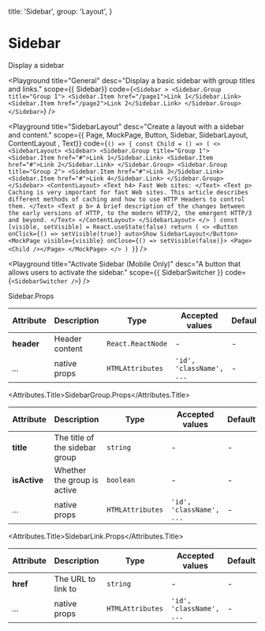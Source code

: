 
  title: 'Sidebar',
  group: 'Layout',
}

# Sidebar
Display a sidebar

<Playground
  title="General"
  desc="Display a basic sidebar with group titles and links."
  scope={{ Sidebar}}
  code={`
<Sidebar >
  <Sidebar.Group title="Group 1">
    <Sidebar.Item href="/page1">Link 1</Sidebar.Link>
    <Sidebar.Item href="/page2">Link 2</Sidebar.Link>
  </Sidebar.Group>
</Sidebar>
`}
/>

<Playground
  title="SidebarLayout"
  desc="Create a layout with a sidebar and content."
  scope={{ Page, MockPage, Button, Sidebar, SidebarLayout, ContentLayout , Text}}
  code={`
() => {
  const Child = () => (
    <>
<SidebarLayout>
  <Sidebar>
    <Sidebar.Group title="Group 1">
      <Sidebar.Item href="#">Link 1</Sidebar.Link>
      <Sidebar.Item href="#">Link 2</Sidebar.Link>
    </Sidebar.Group>
      <Sidebar.Group title="Group 2">
      <Sidebar.Item href="#">Link 3</Sidebar.Link>
      <Sidebar.Item href="#">Link 4</Sidebar.Link>
    </Sidebar.Group>
  </Sidebar>
  <ContentLayout>
   <Text h4>
    Fast Web sites:
    </Text>
    <Text p>
    Caching is very important for fast Web sites. This article describes different methods of caching and how to use HTTP Headers to control them.
    </Text>
    <Text p b>
    A brief description of the changes between the early versions of HTTP, to the modern HTTP/2, the emergent HTTP/3 and beyond.
    </Text>
  </ContentLayout>
</SidebarLayout>
    </>
  )
  const [visible, setVisible] = React.useState(false)
  return (
    <>
      <Button onClick={() => setVisible(true)} auto>Show SidebarLayout</Button>
      <MockPage visible={visible} onClose={() => setVisible(false)}>
        <Page><Child /></Page>
      </MockPage>
    </>
  )
}
`}
/>

<Playground
  title="Activate Sidebar (Mobile Only)"
  desc="A button that allows users to activate the sidebar."
  scope={{ SidebarSwitcher }}
  code={`
<SidebarSwitcher />
`}
/>



<Attributes edit="/app/components/sidebar.mdx">
<Attributes.Title>Sidebar.Props</Attributes.Title>

| Attribute  | Description    | Type               | Accepted values          | Default |
| ---------- | -------------- | ------------------ | ------------------------ | ------- |
| **header** | Header content | `React.ReactNode`  | -                        | -       |
| ...        | native props   | `HTMLAttributes`   | `'id', 'className', ...` | -       |

<Attributes.Title>SidebarGroup.Props</Attributes.Title>

| Attribute   | Description                   | Type      | Accepted values | Default |
| ----------- | ----------------------------- | --------- | --------------- | ------- |
| **title**   | The title of the sidebar group | `string`  | -               | -       |
| **isActive**| Whether the group is active   | `boolean` | -               | -       |
| ...         | native props                   | `HTMLAttributes` | `'id', 'className', ...` | - |


<Attributes.Title>SidebarLink.Props</Attributes.Title>

| Attribute | Description         | Type | Accepted values | Default |
| --------- | ------------------- | ---- | --------------- | ------- |
| **href**  | The URL to link to | `string` | -           | -       |
| ...       | native props        | `HTMLAttributes` | `'id', 'className', ...` | - |


</Attributes>
